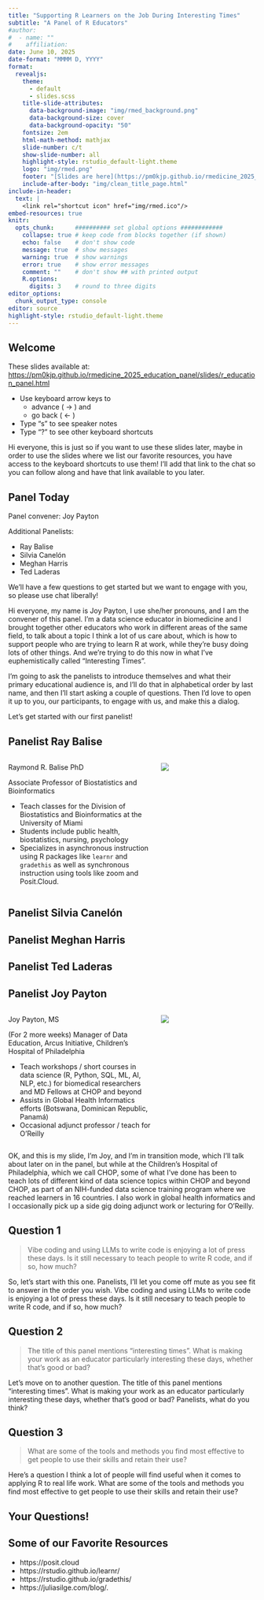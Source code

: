 ```yaml
---
title: "Supporting R Learners on the Job During Interesting Times"
subtitle: "A Panel of R Educators"
#author:
#  - name: ""
#    affiliation:
date: June 10, 2025
date-format: "MMMM D, YYYY"
format:
  revealjs:
    theme: 
      - default
      - slides.scss
    title-slide-attributes:
      data-background-image: "img/rmed_background.png"
      data-background-size: cover
      data-background-opacity: "50"
    fontsize: 2em
    html-math-method: mathjax
    slide-number: c/t
    show-slide-number: all
    highlight-style: rstudio_default-light.theme
    logo: "img/rmed.png"
    footer: "[Slides are here](https://pm0kjp.github.io/rmedicine_2025_education_panel/slides/r_education_panel.html){target='_blank'}"  # complete the URL
    include-after-body: "img/clean_title_page.html"
include-in-header:
  text: |
    <link rel="shortcut icon" href="img/rmed.ico"/>
embed-resources: true
knitr:
  opts_chunk:      ########## set global options ############
    collapse: true # keep code from blocks together (if shown)
    echo: false    # don't show code
    message: true  # show messages
    warning: true  # show warnings
    error: true    # show error messages
    comment: ""    # don't show ## with printed output
    R.options:   
      digits: 3    # round to three digits
editor_options:
  chunk_output_type: console
editor: source
highlight-style: rstudio_default-light.theme
---
```


## Welcome {.smaller}

These slides available at: <https://pm0kjp.github.io/rmedicine_2025_education_panel/slides/r_education_panel.html>

-   Use keyboard arrow keys to
    -   advance ( → ) and
    -   go back ( ← )
-   Type "s" to see speaker notes
-   Type "?" to see other keyboard shortcuts

::: notes
Hi everyone,  this is just so if you want to use these slides later, maybe in order to use the slides where we list our favorite resources, you have access to the keyboard shortcuts to use them!  I'll add that link to the chat so you can follow along and have that link available to you later.
:::

## Panel Today
 
Panel convener: Joy Payton

Additional Panelists:

* Ray Balise
* Silvia Canelón
* Meghan Harris 
* Ted Laderas


We'll have a few questions to get started but we want to engage with you, so please use chat liberally!

::: notes

Hi everyone, my name is Joy Payton, I use she/her pronouns, and I am the convener of this panel.  I'm a data science educator in biomedicine and I brought together other educators who work in different areas of the same field, to talk about a topic I think a lot of us care about, which is how to support people who are trying to learn R at work, while they're busy doing lots of other things.  And we're trying to do this now in what I've euphemistically called "Interesting Times".

I'm going to ask the panelists to introduce themselves and what their primary educational audience is, and I'll do that in alphabetical order by last name, and then I'll start asking a couple of questions.  Then I'd love to open it up to you, our participants, to engage with us, and make this a dialog.

Let's get started with our first panelist!

:::

## Panelist Ray Balise

::: {.columns .v-center-container}
::: {.column .small-text width="60%"}

Raymond R. Balise PhD

Associate Professor of Biostatistics and Bioinformatics

* Teach classes for the Division of Biostatistics and Bioinformatics at the University of Miami
* Students include public health, biostatistics, nursing, psychology 
* Specializes in asynchronous instruction using R packages like `learnr` and `gradethis` as well as synchronous instruction using tools like zoom and Posit.Cloud.

:::
::: {.column .small-text width="40%"}

![](img/balise.jpg){fig-alt="A headshot of a smiling person with light skin, short grey spiky hair who is wearing a dark colored suit and tie."}
:::
:::

## Panelist Silvia Canelón


## Panelist Meghan Harris


## Panelist Ted Laderas


## Panelist Joy Payton

::: {.columns .v-center-container}
::: {.column .small-text width="60%"}

Joy Payton, MS

(For 2 more weeks) Manager of Data Education, Arcus Initiative, Children's Hospital of Philadelphia 

* Teach workshops / short courses in data science (R, Python, SQL, ML, AI, NLP, etc.) for biomedical researchers and MD Fellows at CHOP and beyond 
* Assists in Global Health Informatics efforts (Botswana, Dominican Republic, Panamá)
* Occasional adjunct professor / teach for O'Reilly 

:::
::: {.column .small-text width="40%"}

![](img/payton.jpg){fig-alt="A headshot of a smiling person with light skin and dark brown hair pulled back, who is wearing a green shirt and green dangling earrings."}
:::
:::

::: notes
OK, and this is my slide, I'm Joy, and I'm in transition mode, which I'll talk about later on in the panel, but while at the Children's Hospital of Philadelphia, which we call CHOP, some of what I've done has been to teach lots of different kind of data science topics within CHOP and beyond CHOP, as part of an NIH-funded data science training program where we reached learners in 16 countries.  I also work in global health informatics and I occasionally pick up a side gig doing adjunct work or lecturing for O'Reilly.

:::

## Question 1

> Vibe coding and using LLMs to write code is enjoying a lot of press these days.  Is it still necessary to teach people to write R code, and if so, how much?

::: notes

So, let's start with this one.  Panelists, I'll let you come off mute as you see fit to answer in the order you wish.  Vibe coding and using LLMs to write code is enjoying a lot of press these days.  Is it still necesary to teach people to write R code, and if so, how much?

:::


## Question 2

> The title of this panel mentions "interesting times".  What is making your work as an educator particularly interesting these days, whether that's good or bad?

::: notes

Let's move on to another question.  The title of this panel mentions "interesting times".  What is making your work as an educator particularly interesting these days, whether that's good or bad?  Panelists, what do you think?

:::

## Question 3

> What are some of the tools and methods you find most effective to get people to use their skills and retain their use?

::: notes

Here's a question I think a lot of people will find useful when it comes to applying R to real life work.  What are some of the tools and methods you find most effective to get people to use their skills and retain their use?  

:::

## Your Questions!


## Some of our Favorite Resources

* https://posit.cloud
* https://rstudio.github.io/learnr/
* https://rstudio.github.io/gradethis/
* https://juliasilge.com/blog/.





